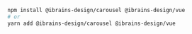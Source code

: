 ```bash
npm install @ibrains-design/carousel @ibrains-design/vue
# or
yarn add @ibrains-design/carousel @ibrains-design/vue
```
